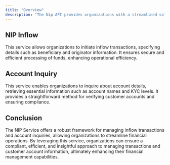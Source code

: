 ```yaml
---
title: "Overview"
description: "The Nip API provides organizations with a streamlined solution for processing inflow transactions and conducting account inquiries. This service is designed to facilitate quick and efficient financial transactions while ensuring compliance with regulatory standards."
---
```


## NIP Inflow

This service allows organizations to initiate inflow transactions, specifying details such as beneficiary and originator information. It ensures secure and efficient processing of funds, enhancing operational efficiency.

## Account Inquiry

This service enables organizations to inquire about account details, retrieving essential information such as account names and KYC levels. It provides a straightforward method for verifying customer accounts and ensuring compliance.

## Conclusion

The NIP Service offers a robust framework for managing inflow transactions and account inquiries, allowing organizations to streamline financial operations. By leveraging this service, organizations can ensure a compliant, efficient, and insightful approach to managing transactions and customer account information, ultimately enhancing their financial management capabilities.


